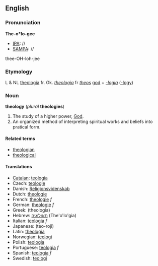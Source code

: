 ==English==
===Pronunciation===
'''The-o*lo-gee'''
*[[IPA]]: //
*[[SAMPA]]: //
thee-OH-loh-jee

===Etymology===
L & NL [[theologia]] fr. Gk. ''[[theologia]]'' fr ''[[theos]]'' [[god]] + ''[[-logia]]'' ([[-logy]])

=== Noun ===
'''theology''' (''plural'' '''theologies''')

#The study of a higher power, [[God]]. 
#An organized method of interpreting spiritual works and beliefs into pratical form.

====Related terms====
*[[theologian]]
*[[theological]]

====Translations====
*[[Catalan]]: [[teologia]]
*Czech: [[teologie]]
*Danish: [[Religionsvidenskab]]
*Dutch: [[theologie]]
*French: [[theologie]] ''f''
*German: [[theologie]] ''f''
*Greek: (theologia)
*Hebrew: [[תאולוגיה]] (The'o'lo'gia)
*Italian: [[teologia]] ''f''
*Japanese: (teo-roji)
*Latin: [[theologia]]
*Norwegian: [[teologi]]
*Polish: [[teologia]]
*Portuguese: [[teologia]] ''f''
*Spanish: [[teologia]] ''f''
*Swedish: [[teologi]]